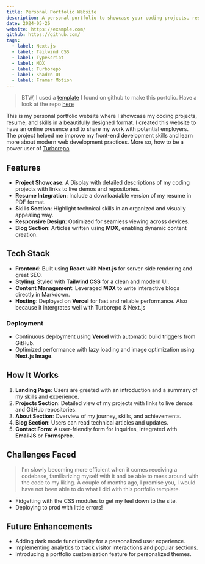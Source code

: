```yaml
---
title: Personal Portfolio Website
description: A personal portfolio to showcase your coding projects, resume, and skills in a beautifully designed format.
date: 2024-05-26
website: https://example.com/
github: https://github.com/
tags:
  - label: Next.js
  - label: Tailwind CSS
  - label: TypeScript
  - label: MDX
  - label: Turborepo
  - label: Shadcn UI
  - label: Framer Motion
---
```


> BTW, I used a [template](https://shadcn-portfoliox.vercel.app/) I found on github to make this portolio. Have a look at the repo [here](https://github.com/techwithanirudh/shadcn-portfolio)

This is my personal portfolio website where I showcase my coding projects, resume, and skills in a beautifully designed format. I created this website to have an online presence and to share my work with potential employers. The project helped me improve my front-end development skills and learn more about modern web development practices. More so, how to be a power user of [Turborepo](https://turborepo.com/)

## Features

- **Project Showcase**: A Display with detailed descriptions of my coding projects with links to live demos and repositories.
- **Resume Integration**: Include a downloadable version of my resume in PDF format.
- **Skills Section**: Highlight technical skills in an organized and visually appealing way.
- **Responsive Design**: Optimized for seamless viewing across devices.
- **Blog Section**: Articles written using **MDX**, enabling dynamic content creation.

## Tech Stack

- **Frontend**: Built using **React** with **Next.js** for server-side rendering and great SEO.
- **Styling**: Styled with **Tailwind CSS** for a clean and modern UI.
- **Content Management**: Leveraged **MDX** to write interactive blogs directly in Markdown.
- **Hosting**: Deployed on **Vercel** for fast and reliable performance. Also because it intergrates well with Turborepo & Next.js

### Deployment

- Continuous deployment using **Vercel** with automatic build triggers from GitHub.
- Optimized performance with lazy loading and image optimization using **Next.js Image**.

## How It Works

1. **Landing Page**: Users are greeted with an introduction and a summary of my skills and experience.
2. **Projects Section**: Detailed view of my projects with links to live demos and GitHub repositories.
3. **About Section**: Overview of my journey, skills, and achievements.
4. **Blog Section**: Users can read technical articles and updates.
5. **Contact Form**: A user-friendly form for inquiries, integrated with **EmailJS** or **Formspree**.

## Challenges Faced

> I'm slowly becoming more efficient when it comes receiving a codebase, familiarizing myself with it and be able to mess around with the code to my liking. A couple of months ago, I promise you, I would have not been able to do what I did with this portfolio template.

- Fidgetting with the CSS modules to get my feel down to the site.
- Deploying to prod with little errors!

## Future Enhancements

- Adding dark mode functionality for a personalized user experience.
- Implementing analytics to track visitor interactions and popular sections.
- Introducing a portfolio customization feature for personalized themes.
